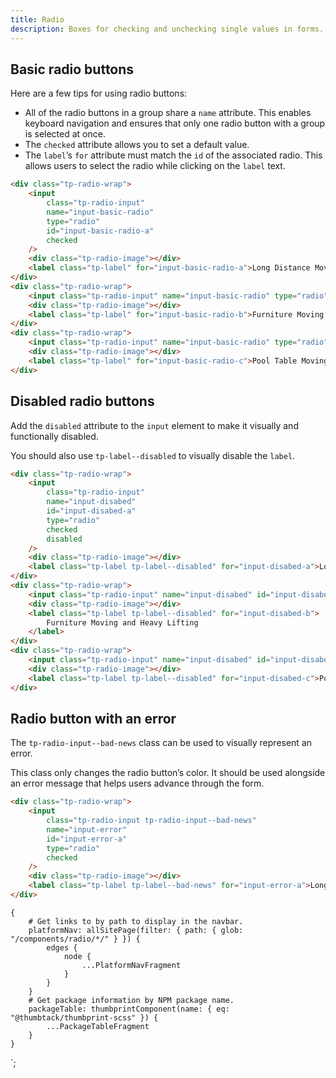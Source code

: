 ```yaml
---
title: Radio
description: Boxes for checking and unchecking single values in forms.
---
```



<ComponentHeader data={props.data} />

## Basic radio buttons

Here are a few tips for using radio buttons:

-   All of the radio buttons in a group share a `name` attribute. This enables keyboard navigation and ensures that only one radio button with a group is selected at once.
-   The `checked` attribute allows you to set a default value.
-   The `label`’s `for` attribute must match the `id` of the associated radio. This allows users to select the radio while clicking on the `label` text.

```html
<div class="tp-radio-wrap">
    <input
        class="tp-radio-input"
        name="input-basic-radio"
        type="radio"
        id="input-basic-radio-a"
        checked
    />
    <div class="tp-radio-image"></div>
    <label class="tp-label" for="input-basic-radio-a">Long Distance Moving</label>
</div>
<div class="tp-radio-wrap">
    <input class="tp-radio-input" name="input-basic-radio" type="radio" id="input-basic-radio-b" />
    <div class="tp-radio-image"></div>
    <label class="tp-label" for="input-basic-radio-b">Furniture Moving and Heavy Lifting</label>
</div>
<div class="tp-radio-wrap">
    <input class="tp-radio-input" name="input-basic-radio" type="radio" id="input-basic-radio-c" />
    <div class="tp-radio-image"></div>
    <label class="tp-label" for="input-basic-radio-c">Pool Table Moving</label>
</div>
```

## Disabled radio buttons

Add the `disabled` attribute to the `input` element to make it visually and functionally disabled.

You should also use `tp-label--disabled` to visually disable the `label`.

```html
<div class="tp-radio-wrap">
    <input
        class="tp-radio-input"
        name="input-disabed"
        id="input-disabed-a"
        type="radio"
        checked
        disabled
    />
    <div class="tp-radio-image"></div>
    <label class="tp-label tp-label--disabled" for="input-disabed-a">Long Distance Moving</label>
</div>
<div class="tp-radio-wrap">
    <input class="tp-radio-input" name="input-disabed" id="input-disabed-b" type="radio" disabled />
    <div class="tp-radio-image"></div>
    <label class="tp-label tp-label--disabled" for="input-disabed-b">
        Furniture Moving and Heavy Lifting
    </label>
</div>
<div class="tp-radio-wrap">
    <input class="tp-radio-input" name="input-disabed" id="input-disabed-c" type="radio" disabled />
    <div class="tp-radio-image"></div>
    <label class="tp-label tp-label--disabled" for="input-disabed-c">Pool Table Moving</label>
</div>
```

## Radio button with an error

The `tp-radio-input--bad-news` class can be used to visually represent an error.

This class only changes the radio button’s color. It should be used alongside an error message that helps users advance through the form.

```html
<div class="tp-radio-wrap">
    <input
        class="tp-radio-input tp-radio-input--bad-news"
        name="input-error"
        id="input-error-a"
        type="radio"
        checked
    />
    <div class="tp-radio-image"></div>
    <label class="tp-label tp-label--bad-news" for="input-error-a">Long Distance Moving</label>
</div>
```

<ComponentFooter data={props.data} />

    {
        # Get links to by path to display in the navbar.
        platformNav: allSitePage(filter: { path: { glob: "/components/radio/*/" } }) {
            edges {
                node {
                    ...PlatformNavFragment
                }
            }
        }
        # Get package information by NPM package name.
        packageTable: thumbprintComponent(name: { eq: "@thumbtack/thumbprint-scss" }) {
            ...PackageTableFragment
        }
    }
`;
